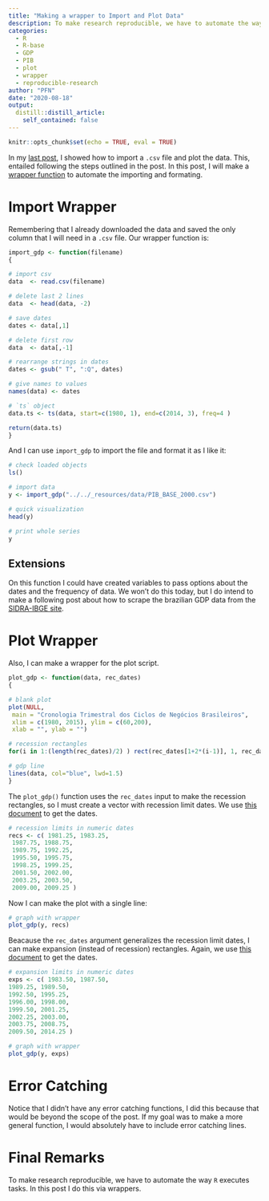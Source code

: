 ```yaml
---
title: "Making a wrapper to Import and Plot Data"
description: To make research reproducible, we have to automate the way `R` performs tasks.
categories:
  - R
  - R-base
  - GDP
  - PIB
  - plot
  - wrapper
  - reproducible-research
author: "PFN"
date: "2020-08-18"
output:
  distill::distill_article:
    self_contained: false
---
```


```r
knitr::opts_chunk$set(echo = TRUE, eval = TRUE)
```

In my [last post](https://pfnaibert.github.io/posts/2020-08-17-plot-base-gdp), I showed how to import a `.csv` file and plot the data.
This, entailed following the steps outlined in the post.
In this post, I will make a [wrapper function](https://en.wikipedia.org/wiki/Wrapper_function) to automate the importing and formating.

# Import Wrapper

Remembering that I already downloaded the data and saved the only column that I will need in a `.csv` file.
Our wrapper function is:

```r
import_gdp <- function(filename)
{

# import csv
data  <- read.csv(filename)

# delete last 2 lines
data  <- head(data, -2)

# save dates
dates <- data[,1]

# delete first row
data  <- data[,-1]

# rearrange strings in dates
dates <- gsub(" T", ":Q", dates)

# give names to values
names(data) <- dates

# `ts` object
data.ts <- ts(data, start=c(1980, 1), end=c(2014, 3), freq=4 )

return(data.ts)
}
```

And I can use `import_gdp` to import the file and format it as I like it:

```r
# check loaded objects
ls()

# import data
y <- import_gdp("../../_resources/data/PIB_BASE_2000.csv")

# quick visualization
head(y)

# print whole series
y
```

## Extensions
On this function I could have created variables to pass options about the dates and the frequency of data.
We won't do this today, but I do intend to make a following post about how to scrape the brazilian GDP data from the [SIDRA-IBGE site](https://sidra.ibge.gov.br/home/cnt/brasil).


# Plot Wrapper

Also, I can make a wrapper for the plot script.

```r
plot_gdp <- function(data, rec_dates)
{

# blank plot
plot(NULL,
 main = "Cronologia Trimestral dos Ciclos de Negócios Brasileiros",
 xlim = c(1980, 2015), ylim = c(60,200),
 xlab = "", ylab = "")

# recession rectangles
for(i in 1:(length(rec_dates)/2) ) rect(rec_dates[1+2*(i-1)], 1, rec_dates[2*i], 250, col="gray", border=T)

# gdp line
lines(data, col="blue", lwd=1.5)
}
```

The `plot_gdp()` function uses the `rec_dates` input to make the recession rectangles, so I must create a vector with recession limit dates.
We use [this document](https://portalibre.fgv.br/sites/default/files/2020-06/comunicado-do-comite-de-datacao-de-ciclos-economicos-29_06_2020-1.pdf) to get the dates.


```r
# recession limits in numeric dates
recs <- c( 1981.25, 1983.25,
 1987.75, 1988.75,
 1989.75, 1992.25,
 1995.50, 1995.75,
 1998.25, 1999.25,
 2001.50, 2002.00,
 2003.25, 2003.50,
 2009.00, 2009.25 )
```

Now I can make the plot with a single line:

```r
# graph with wrapper
plot_gdp(y, recs)
```

Beacause the `rec_dates` argument generalizes the recession limit dates, I can make expansion (instead of recession) rectangles.
Again, we use [this document](https://portalibre.fgv.br/sites/default/files/2020-06/comunicado-do-comite-de-datacao-de-ciclos-economicos-29_06_2020-1.pdf) to get the dates.

```r
# expansion limits in numeric dates
exps <- c( 1983.50, 1987.50,
1989.25, 1989.50,
1992.50, 1995.25,
1996.00, 1998.00,
1999.50, 2001.25,
2002.25, 2003.00,
2003.75, 2008.75,
2009.50, 2014.25 )

# graph with wrapper
plot_gdp(y, exps)
```

# Error Catching
Notice that I didn't have any error catching functions, I did this because that would be beyond the scope of the post.
If my goal was to make a more general function, I would absolutely have to include error catching lines.

# Final Remarks
To make research reproducible, we have to automate the way `R` executes tasks.
In this post I do this via wrappers.
